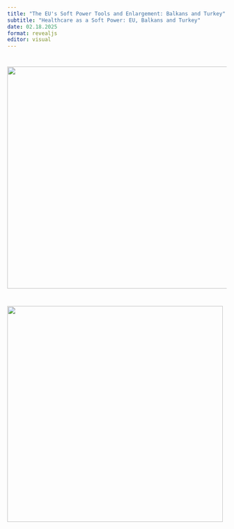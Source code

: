 ```yaml
---
title: "The EU's Soft Power Tools and Enlargement: Balkans and Turkey"
subtitle: "Healthcare as a Soft Power: EU, Balkans and Turkey"
date: 02.18.2025
format: revealjs
editor: visual
---
```


# ![](images/WhatsApp%20Image%202025-05-29%20at%204.36.09%20PM-01.jpeg){width="509"}

# ![](images/week%208-01.png){width="495"}
